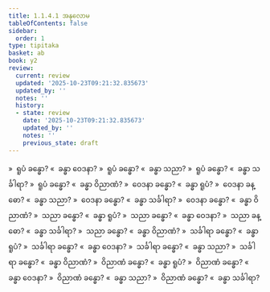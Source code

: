 ```yaml
---
title: 1.1.4.1 အနုလောမ
tableOfContents: false
sidebar:
  order: 1
type: tipitaka
basket: ab
book: y2
review:
  current: review
  updated: '2025-10-23T09:21:32.835673'
  updated_by: ''
  notes: ''
  history:
  - state: review
    date: '2025-10-23T09:21:32.835673'
    updated_by: ''
    notes: ''
    previous_state: draft
---
```



<ReviewStatus review={frontmatter.review} showDetails={true} />

<HypothesisAnnotation frontmatter={frontmatter} />

<DynamicBreadcrumb />

<Division number="16" book="y2" e="ch" v="33" p="20">

<Paragraph number="123" book="y2">
»  ရူပံ ခန္ဓော?
</Paragraph>

<Paragraph number="124" book="y2">
«  ခန္ဓာ ဝေဒနာ?
</Paragraph>

<Paragraph number="125" book="y2">
»  ရူပံ ခန္ဓော?
</Paragraph>

<Paragraph number="126" book="y2">
«  ခန္ဓာ သညာ?
</Paragraph>

<Paragraph number="127" book="y2">
»  ရူပံ ခန္ဓော?
</Paragraph>

<Paragraph number="128" book="y2">
«  ခန္ဓာ သင်္ခါရာ?
</Paragraph>

<Paragraph number="129" book="y2">
»  ရူပံ ခန္ဓော?
</Paragraph>

<Paragraph number="130" book="y2">
«  ခန္ဓာ ဝိညာဏံ?
</Paragraph>

</Division>
<Division number="17" book="y2" e="ch" v="33" p="20">

<Paragraph number="131" book="y2">
»  ဝေဒနာ ခန္ဓော?
</Paragraph>

<Paragraph number="132" book="y2">
«  ခန္ဓာ ရူပံ?
</Paragraph>

<Paragraph number="133" book="y2">
»  ဝေဒနာ ခန္ဓော?
</Paragraph>

<Paragraph number="134" book="y2">
«  ခန္ဓာ သညာ?
</Paragraph>

<Paragraph number="135" book="y2">
»  ဝေဒနာ ခန္ဓော?
</Paragraph>

<Paragraph number="136" book="y2">
«  ခန္ဓာ သင်္ခါရာ?
</Paragraph>

<Paragraph number="137" book="y2">
»  ဝေဒနာ ခန္ဓော?
</Paragraph>

<Paragraph number="138" book="y2">
«  ခန္ဓာ ဝိညာဏံ?
</Paragraph>

</Division>
<Division number="18" book="y2" e="ch" v="33" p="20">

<Paragraph number="139" book="y2">
»  သညာ ခန္ဓော?
</Paragraph>

<Paragraph number="140" book="y2">
«  ခန္ဓာ ရူပံ?
</Paragraph>

<Paragraph number="141" book="y2">
»  သညာ ခန္ဓော?
</Paragraph>

<Paragraph number="142" book="y2">
«  ခန္ဓာ ဝေဒနာ?
</Paragraph>

<Paragraph number="143" book="y2">
»  သညာ ခန္ဓော?
</Paragraph>

<Paragraph number="144" book="y2">
«  ခန္ဓာ သင်္ခါရာ?
</Paragraph>

<Paragraph number="145" book="y2">
»  သညာ ခန္ဓော?
</Paragraph>

<Paragraph number="146" book="y2">
«  ခန္ဓာ ဝိညာဏံ?
</Paragraph>

</Division>
<Division number="19" book="y2" e="ch" v="33" p="20">

<Paragraph number="147" book="y2">
»  သင်္ခါရာ ခန္ဓော?
</Paragraph>

<Paragraph number="148" book="y2">
«  ခန္ဓာ ရူပံ?
</Paragraph>

<Paragraph number="149" book="y2">
»  သင်္ခါရာ ခန္ဓော?
</Paragraph>

<Paragraph number="150" book="y2">
«  ခန္ဓာ ဝေဒနာ?
</Paragraph>

<Paragraph number="151" book="y2">
»  သင်္ခါရာ ခန္ဓော?
</Paragraph>

<Paragraph number="152" book="y2">
«  ခန္ဓာ သညာ?
</Paragraph>

<Paragraph number="153" book="y2">
»  သင်္ခါရာ ခန္ဓော?
</Paragraph>

<Paragraph number="154" book="y2">
«  ခန္ဓာ ဝိညာဏံ?
</Paragraph>

</Division>
<Division number="20" book="y2" e="ch" v="33" p="20">

<Paragraph number="155" book="y2">
»  ဝိညာဏံ ခန္ဓော?
</Paragraph>

<Paragraph number="156" book="y2">
«  ခန္ဓာ ရူပံ?
</Paragraph>

<Paragraph number="157" book="y2">
»  ဝိညာဏံ ခန္ဓော?
</Paragraph>

<Paragraph number="158" book="y2">
«  ခန္ဓာ ဝေဒနာ?
</Paragraph>

<Paragraph number="159" book="y2">
»  ဝိညာဏံ ခန္ဓော?
</Paragraph>

<Paragraph number="160" book="y2">
«  ခန္ဓာ သညာ?
</Paragraph>

<Paragraph number="161" book="y2">
»  ဝိညာဏံ ခန္ဓော?
</Paragraph>

<Paragraph number="162" book="y2">
«  ခန္ဓာ သင်္ခါရာ?
</Paragraph>
</Division>